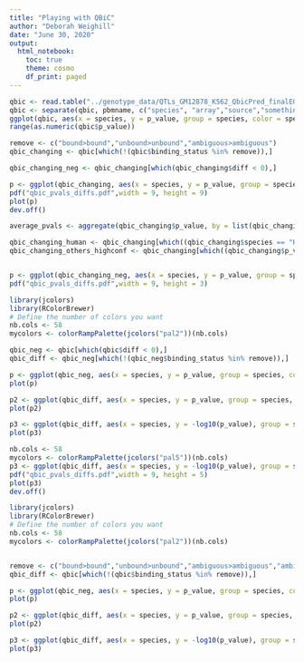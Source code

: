 ```yaml
---
title: "Playing with QBiC"
author: "Deborah Weighill"
date: "June 30, 2020"
output:
  html_notebook:
    toc: true
    theme: cosmo
    df_print: paged
---
```


```r
qbic <- read.table("../genotype_data/QTLs_GM12878_K562_QbicPred_finalEGRET_v1_06172020.txt", header = TRUE)
qbic <- separate(qbic, pbmname, c("species", "array","source","something"), "\\|", remove = TRUE)
ggplot(qbic, aes(x = species, y = p_value, group = species, color = species)) + geom_boxplot() + theme(legend.position = "none",axis.text.x = element_text(angle = 90, vjust = 0.5, hjust=1))
range(as.numeric(qbic$p_value)) 

remove <- c("bound>bound","unbound>unbound","ambiguous>ambiguous")
qbic_changing <- qbic[which(!(qbic$binding_status %in% remove)),]

qbic_changing_neg <- qbic_changing[which(qbic_changing$diff < 0),]

p <- ggplot(qbic_changing, aes(x = species, y = p_value, group = species, color = species)) + geom_boxplot() + theme(legend.position = "none",axis.text.x = element_text(angle = 90, vjust = 0.5, hjust=1))
pdf("qbic_pvals_diffs.pdf",width = 9, height = 9)
plot(p)
dev.off()

average_pvals <- aggregate(qbic_changing$p_value, by = list(qbic_changing$species), FUN=mean)

qbic_changing_human <- qbic_changing[which((qbic_changing$species == "Homo_sapiens") & (qbic_changing$diff < 0)),]
qbic_changing_others_highconf <- qbic_changing[which((qbic_changing$p_value < 10^-20) & (qbic_changing$diff < 0)),]


p <- ggplot(qbic_changing_neg, aes(x = species, y = p_value, group = species, color = species)) + geom_boxplot() + theme(legend.position = "none",axis.text.x = element_text(angle = 90, vjust = 0.5, hjust=1))
pdf("qbic_pvals_diffs.pdf",width = 9, height = 3)
```

```r
library(jcolors)
library(RColorBrewer)
# Define the number of colors you want
nb.cols <- 58
mycolors <- colorRampPalette(jcolors("pal2"))(nb.cols)

qbic_neg <- qbic[which(qbic$diff < 0),]
qbic_diff <- qbic_neg[which(!(qbic_neg$binding_status %in% remove)),]

p <- ggplot(qbic_neg, aes(x = species, y = p_value, group = species, color = species)) + geom_boxplot() + theme(legend.position = "none",axis.text.x = element_text(angle = 90, vjust = 0.5, hjust=1))
plot(p)

p2 <- ggplot(qbic_diff, aes(x = species, y = p_value, group = species, color = species)) + geom_boxplot() + theme(legend.position = "none",axis.text.x = element_text(angle = 90, vjust = 0.5, hjust=1))
plot(p2)

p3 <- ggplot(qbic_diff, aes(x = species, y = -log10(p_value), group = species, color = species)) + geom_boxplot() + theme(legend.position = "none",axis.text.x = element_text(angle = 90, vjust = 0.5, hjust=1)) + scale_color_manual(values = mycolors)
plot(p3)
```


```r
nb.cols <- 58
mycolors <- colorRampPalette(jcolors("pal5"))(nb.cols)
p3 <- ggplot(qbic_diff, aes(x = species, y = -log10(p_value), group = species, color = species)) + geom_boxplot()  + scale_color_manual(values = mycolors)+theme_bw()+ theme(legend.position = "none",axis.text.x = element_text(angle = 90, vjust = 0.5, hjust=1))+labs(title="QBiC prediction significance by PBM model species", x ="PBM species", y = "-log10(p value)")
pdf("qbic_pvals_diffs.pdf",width = 9, height = 5)
plot(p3)
dev.off()
```


```r
library(jcolors)
library(RColorBrewer)
# Define the number of colors you want
nb.cols <- 58
mycolors <- colorRampPalette(jcolors("pal2"))(nb.cols)


remove <- c("bound>bound","unbound>unbound","ambiguous>ambiguous","ambiguous>bound","unbound>ambiguous","unbound>bound")
qbic_diff <- qbic[which(!(qbic$binding_status %in% remove)),]

p <- ggplot(qbic_neg, aes(x = species, y = p_value, group = species, color = species)) + geom_boxplot() + theme(legend.position = "none",axis.text.x = element_text(angle = 90, vjust = 0.5, hjust=1))
plot(p)

p2 <- ggplot(qbic_diff, aes(x = species, y = p_value, group = species, color = species)) + geom_boxplot() + theme(legend.position = "none",axis.text.x = element_text(angle = 90, vjust = 0.5, hjust=1))
plot(p2)

p3 <- ggplot(qbic_diff, aes(x = species, y = -log10(p_value), group = species, color = species)) + geom_boxplot() + theme(legend.position = "none",axis.text.x = element_text(angle = 90, vjust = 0.5, hjust=1)) + scale_color_manual(values = mycolors)
plot(p3)
```









